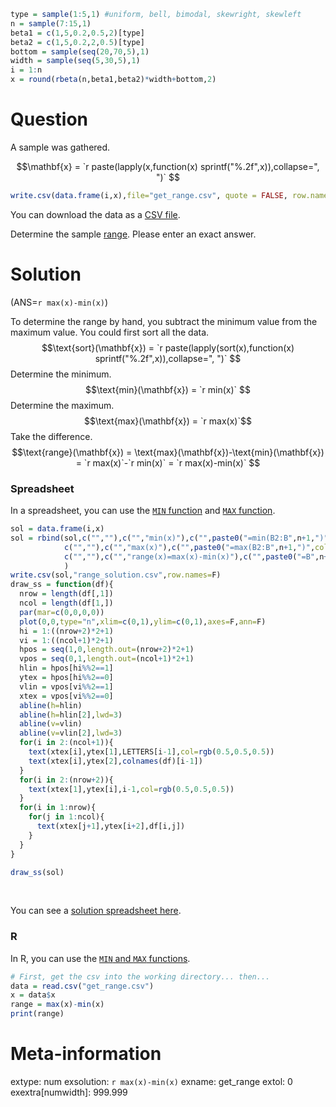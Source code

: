 ```r
type = sample(1:5,1) #uniform, bell, bimodal, skewright, skewleft
n = sample(7:15,1)
beta1 = c(1,5,0.2,0.5,2)[type]
beta2 = c(1,5,0.2,2,0.5)[type]
bottom = sample(seq(20,70,5),1)
width = sample(seq(5,30,5),1)
i = 1:n
x = round(rbeta(n,beta1,beta2)*width+bottom,2)
```


Question
========

A sample was gathered. 

$$\mathbf{x} = `r paste(lapply(x,function(x) sprintf("%.2f",x)),collapse=", ")` $$


```r
write.csv(data.frame(i,x),file="get_range.csv", quote = FALSE, row.names = FALSE)
```

You can download the data as a [CSV file](get_range.csv).

Determine the sample [range](https://en.wikipedia.org/wiki/Range_(statistics)). Please enter an exact answer.



Solution
========

(ANS=`r max(x)-min(x)`)

To determine the range by hand, you subtract the minimum value from the maximum value. You could first sort all the data.
$$\text{sort}(\mathbf{x}) = `r paste(lapply(sort(x),function(x) sprintf("%.2f",x)),collapse=", ")` $$
Determine the minimum.
$$\text{min}(\mathbf{x}) = `r min(x)` $$
Determine the maximum.
$$\text{max}(\mathbf{x}) = `r max(x)`$$
Take the difference.
$$\text{range}(\mathbf{x}) = \text{max}(\mathbf{x})-\text{min}(\mathbf{x}) = `r max(x)`-`r min(x)` = `r max(x)-min(x)` $$


### Spreadsheet

In a spreadsheet, you can use the [`MIN` function](https://wiki.openoffice.org/wiki/Documentation/How_Tos/Calc:_MIN_function) and [`MAX` function](https://wiki.openoffice.org/wiki/Documentation/How_Tos/Calc:_MAX_function). 

```r
sol = data.frame(i,x)
sol = rbind(sol,c("",""),c("","min(x)"),c("",paste0("=min(B2:B",n+1,")",collapse="")),
            c("",""),c("","max(x)"),c("",paste0("=max(B2:B",n+1,")",collapse="")),
            c("",""),c("","range(x)=max(x)-min(x)"),c("",paste0("=B",n+7,"-B",n+4,collapse=""))
            )
write.csv(sol,"range_solution.csv",row.names=F)
draw_ss = function(df){
  nrow = length(df[,1])
  ncol = length(df[1,])
  par(mar=c(0,0,0,0))
  plot(0,0,type="n",xlim=c(0,1),ylim=c(0,1),axes=F,ann=F)
  hi = 1:((nrow+2)*2+1)
  vi = 1:((ncol+1)*2+1)
  hpos = seq(1,0,length.out=(nrow+2)*2+1)
  vpos = seq(0,1,length.out=(ncol+1)*2+1)
  hlin = hpos[hi%%2==1]
  ytex = hpos[hi%%2==0]
  vlin = vpos[vi%%2==1]
  xtex = vpos[vi%%2==0]
  abline(h=hlin)
  abline(h=hlin[2],lwd=3)
  abline(v=vlin)
  abline(v=vlin[2],lwd=3)
  for(i in 2:(ncol+1)){
    text(xtex[i],ytex[1],LETTERS[i-1],col=rgb(0.5,0.5,0.5))
    text(xtex[i],ytex[2],colnames(df)[i-1])
  }    
  for(i in 2:(nrow+2)){
    text(xtex[1],ytex[i],i-1,col=rgb(0.5,0.5,0.5))
  }
  for(i in 1:nrow){
    for(j in 1:ncol){
      text(xtex[j+1],ytex[i+2],df[i,j])
    }
  }
}

draw_ss(sol)
```
\

You can see a [solution spreadsheet here](range_solution.csv).

### R

In R, you can use the [`MIN` and `MAX` functions](https://www.rdocumentation.org/packages/base/versions/3.6.2/topics/Extremes).

```r
# First, get the csv into the working directory... then...
data = read.csv("get_range.csv")
x = data$x
range = max(x)-min(x)
print(range)
```



Meta-information
================
extype: num
exsolution: `r max(x)-min(x)`
exname: get_range
extol: 0
exextra[numwidth]: 999.999